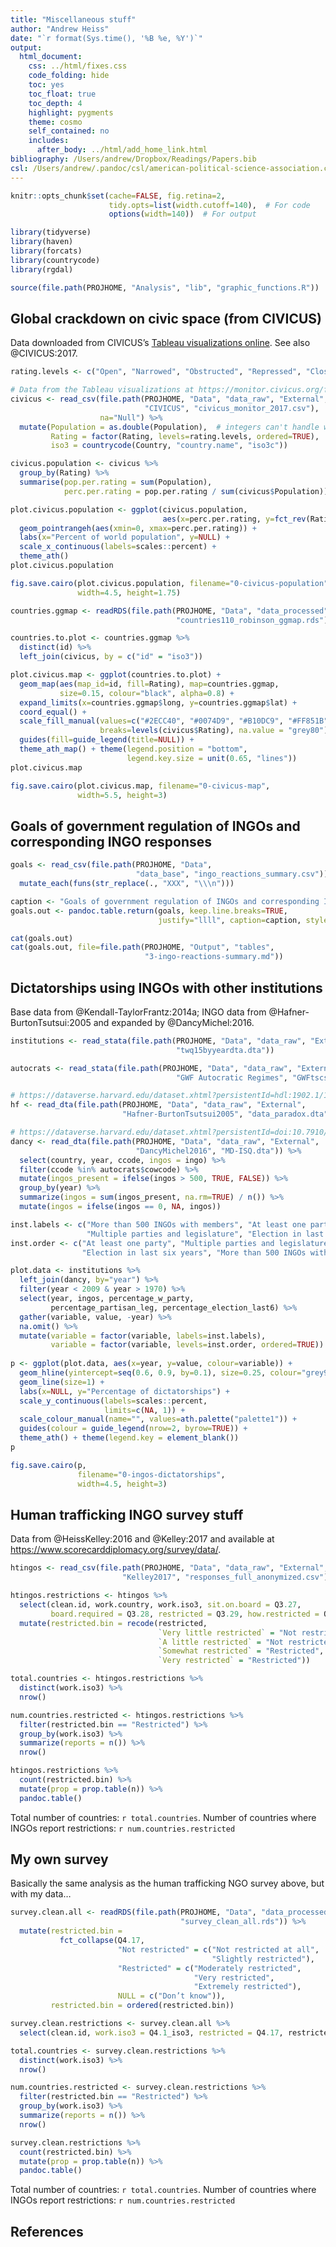 ```yaml
---
title: "Miscellaneous stuff"
author: "Andrew Heiss"
date: "`r format(Sys.time(), '%B %e, %Y')`"
output: 
  html_document: 
    css: ../html/fixes.css
    code_folding: hide
    toc: yes
    toc_float: true
    toc_depth: 4
    highlight: pygments
    theme: cosmo
    self_contained: no
    includes:
      after_body: ../html/add_home_link.html
bibliography: /Users/andrew/Dropbox/Readings/Papers.bib
csl: /Users/andrew/.pandoc/csl/american-political-science-association.csl
---
```


```r
knitr::opts_chunk$set(cache=FALSE, fig.retina=2,
                      tidy.opts=list(width.cutoff=140),  # For code
                      options(width=140))  # For output

library(tidyverse)
library(haven)
library(forcats)
library(countrycode)
library(rgdal)

source(file.path(PROJHOME, "Analysis", "lib", "graphic_functions.R"))
```

## Global crackdown on civic space (from CIVICUS)

Data downloaded from CIVICUS's [Tableau visualizations online](https://monitor.civicus.org/findings/). See also @CIVICUS:2017.

```r
rating.levels <- c("Open", "Narrowed", "Obstructed", "Repressed", "Closed")

# Data from the Tableau visualizations at https://monitor.civicus.org/findings/
civicus <- read_csv(file.path(PROJHOME, "Data", "data_raw", "External", 
                              "CIVICUS", "civicus_monitor_2017.csv"),
                    na="Null") %>%
  mutate(Population = as.double(Population),  # integers can't handle world population
         Rating = factor(Rating, levels=rating.levels, ordered=TRUE),
         iso3 = countrycode(Country, "country.name", "iso3c"))

civicus.population <- civicus %>%
  group_by(Rating) %>%
  summarise(pop.per.rating = sum(Population),
            perc.per.rating = pop.per.rating / sum(civicus$Population))

plot.civicus.population <- ggplot(civicus.population, 
                                  aes(x=perc.per.rating, y=fct_rev(Rating))) + 
  geom_pointrangeh(aes(xmin=0, xmax=perc.per.rating)) +
  labs(x="Percent of world population", y=NULL) +
  scale_x_continuous(labels=scales::percent) +
  theme_ath()
plot.civicus.population

fig.save.cairo(plot.civicus.population, filename="0-civicus-population", 
               width=4.5, height=1.75)
```

```r
countries.ggmap <- readRDS(file.path(PROJHOME, "Data", "data_processed",
                                     "countries110_robinson_ggmap.rds"))

countries.to.plot <- countries.ggmap %>% 
  distinct(id) %>%
  left_join(civicus, by = c("id" = "iso3"))

plot.civicus.map <- ggplot(countries.to.plot) +
  geom_map(aes(map_id=id, fill=Rating), map=countries.ggmap, 
           size=0.15, colour="black", alpha=0.8) + 
  expand_limits(x=countries.ggmap$long, y=countries.ggmap$lat) +
  coord_equal() +
  scale_fill_manual(values=c("#2ECC40", "#0074D9", "#B10DC9", "#FF851B", "#FF4136"),
                    breaks=levels(civicus$Rating), na.value = "grey80") +
  guides(fill=guide_legend(title=NULL)) +
  theme_ath_map() + theme(legend.position = "bottom",
                          legend.key.size = unit(0.65, "lines"))
plot.civicus.map

fig.save.cairo(plot.civicus.map, filename="0-civicus-map", 
               width=5.5, height=3)
```

## Goals of government regulation of INGOs and corresponding INGO responses

```r
goals <- read_csv(file.path(PROJHOME, "Data", 
                            "data_base", "ingo_reactions_summary.csv")) %>%
  mutate_each(funs(str_replace(., "XXX", "\\\n")))

caption <- "Goals of government regulation of INGOs and corresponding INGO responses {#tbl:ingo-reactions-summary}"
goals.out <- pandoc.table.return(goals, keep.line.breaks=TRUE,
                                 justify="llll", caption=caption, style="grid")

cat(goals.out)
cat(goals.out, file=file.path(PROJHOME, "Output", "tables", 
                              "3-ingo-reactions-summary.md"))
```

## Dictatorships using INGOs with other institutions

Base data from @Kendall-TaylorFrantz:2014a; INGO data from @Hafner-BurtonTsutsui:2005 and expanded by @DancyMichel:2016.

```r
institutions <- read_stata(file.path(PROJHOME, "Data", "data_raw", "External",
                                     "twq15byyeardta.dta"))

autocrats <- read_stata(file.path(PROJHOME, "Data", "data_raw", "External",
                                     "GWF Autocratic Regimes", "GWFtscs.dta"))

# https://dataverse.harvard.edu/dataset.xhtml?persistentId=hdl:1902.1/10487
hf <- read_dta(file.path(PROJHOME, "Data", "data_raw", "External", 
                         "Hafner-BurtonTsutsui2005", "data_paradox.dta"))

# https://dataverse.harvard.edu/dataset.xhtml?persistentId=doi:10.7910/DVN/T0G0NU&version=1.0
dancy <- read_dta(file.path(PROJHOME, "Data", "data_raw", "External", 
                            "DancyMichel2016", "MD-ISQ.dta")) %>%
  select(country, year, ccode, ingos = ingo) %>%
  filter(ccode %in% autocrats$cowcode) %>%
  mutate(ingos_present = ifelse(ingos > 500, TRUE, FALSE)) %>%
  group_by(year) %>%
  summarize(ingos = sum(ingos_present, na.rm=TRUE) / n()) %>%
  mutate(ingos = ifelse(ingos == 0, NA, ingos))

inst.labels <- c("More than 500 INGOs with members", "At least one party",
                 "Multiple parties and legislature", "Election in last six years")
inst.order <- c("At least one party", "Multiple parties and legislature",
                "Election in last six years", "More than 500 INGOs with members")

plot.data <- institutions %>%
  left_join(dancy, by="year") %>%
  filter(year < 2009 & year > 1970) %>%
  select(year, ingos, percentage_w_party, 
         percentage_partisan_leg, percentage_election_last6) %>%
  gather(variable, value, -year) %>%
  na.omit() %>%
  mutate(variable = factor(variable, labels=inst.labels),
         variable = factor(variable, levels=inst.order, ordered=TRUE))
  
p <- ggplot(plot.data, aes(x=year, y=value, colour=variable)) + 
  geom_hline(yintercept=seq(0.6, 0.9, by=0.1), size=0.25, colour="grey90") + 
  geom_line(size=1) + 
  labs(x=NULL, y="Percentage of dictatorships") + 
  scale_y_continuous(labels=scales::percent,
                     limits=c(NA, 1)) +
  scale_colour_manual(name="", values=ath.palette("palette1")) + 
  guides(colour = guide_legend(nrow=2, byrow=TRUE)) + 
  theme_ath() + theme(legend.key = element_blank())
p

fig.save.cairo(p,
               filename="0-ingos-dictatorships",
               width=4.5, height=3)
```

## Human trafficking INGO survey stuff

Data from @HeissKelley:2016 and @Kelley:2017 and available at <https://www.scorecarddiplomacy.org/survey/data/>.

```r
htingos <- read_csv(file.path(PROJHOME, "Data", "data_raw", "External", 
                         "Kelley2017", "responses_full_anonymized.csv"))

htingos.restrictions <- htingos %>%
  select(clean.id, work.country, work.iso3, sit.on.board = Q3.27, 
         board.required = Q3.28, restricted = Q3.29, how.restricted = Q3.30) %>%
  mutate(restricted.bin = recode(restricted,
                                 `Very little restricted` = "Not restricted",
                                 `A little restricted` = "Not restricted",
                                 `Somewhat restricted` = "Restricted",
                                 `Very restricted` = "Restricted"))

total.countries <- htingos.restrictions %>%
  distinct(work.iso3) %>%
  nrow()

num.countries.restricted <- htingos.restrictions %>%
  filter(restricted.bin == "Restricted") %>%
  group_by(work.iso3) %>%
  summarize(reports = n()) %>%
  nrow()

htingos.restrictions %>%
  count(restricted.bin) %>%
  mutate(prop = prop.table(n)) %>%
  pandoc.table()
```

Total number of countries: `r total.countries`. Number of countries where INGOs report restrictions: `r num.countries.restricted`

## My own survey

Basically the same analysis as the human trafficking NGO survey above, but with my data…

```r
survey.clean.all <- readRDS(file.path(PROJHOME, "Data", "data_processed", 
                                      "survey_clean_all.rds")) %>%
  mutate(restricted.bin = 
           fct_collapse(Q4.17,
                        "Not restricted" = c("Not restricted at all", 
                                             "Slightly restricted"),
                        "Restricted" = c("Moderately restricted",
                                         "Very restricted",
                                         "Extremely restricted"),
                        NULL = c("Don’t know")),
         restricted.bin = ordered(restricted.bin))

survey.clean.restrictions <- survey.clean.all %>%
  select(clean.id, work.iso3 = Q4.1_iso3, restricted = Q4.17, restricted.bin)

total.countries <- survey.clean.restrictions %>%
  distinct(work.iso3) %>%
  nrow()

num.countries.restricted <- survey.clean.restrictions %>%
  filter(restricted.bin == "Restricted") %>%
  group_by(work.iso3) %>%
  summarize(reports = n()) %>%
  nrow()

survey.clean.restrictions %>%
  count(restricted.bin) %>%
  mutate(prop = prop.table(n)) %>%
  pandoc.table()
```

Total number of countries: `r total.countries`. Number of countries where INGOs report restrictions: `r num.countries.restricted`

## References
